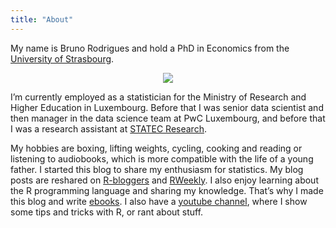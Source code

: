 ```yaml
---
title: "About"
---
```


My name is Bruno Rodrigues and hold a PhD in Economics from the
[University of Strasbourg](http://www.unistra.fr).

<div style="text-align:center;">
  ![](assets/img/profile.jpg)
</div>

I'm currently employed as a statistician for the Ministry of Research and Higher
Education in Luxembourg. Before that I was senior data scientist and then
manager in the data science team at PwC Luxembourg, and before that I was a
research assistant at 
[STATEC Research](http://www.statistiques.public.lu/en/actors/statec/organisation/red/).

My hobbies are boxing, lifting weights, cycling, cooking and reading or
listening to audiobooks, which is more compatible with the life of a young
father. I started this blog to share my enthusiasm for statistics. My blog posts
are reshared on [R-bloggers](https://www.r-bloggers.com/) and
[RWeekly](https://rweekly.org/). I also enjoy learning about the R programming
language and sharing my knowledge. That's why I made this blog and write
[ebooks](books.qmd). I also have a [youtube
channel](https://www.youtube.com/channel/UCTZXht1RTL2Duc3eU8MYGzQ), where I show
some tips and tricks with R, or rant about stuff.
